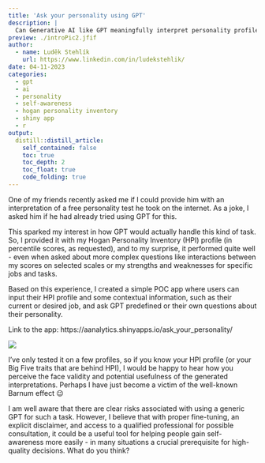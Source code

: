 ```yaml
---
title: 'Ask your personality using GPT'
description: |
  Can Generative AI like GPT meaningfully interpret personality profiles?
preview: ./introPic2.jfif
author:
  - name: Luděk Stehlík
    url: https://www.linkedin.com/in/ludekstehlik/
date: 04-11-2023
categories:
  - gpt
  - ai
  - personality
  - self-awareness
  - hogan personality inventory
  - shiny app
  - r
output:
  distill::distill_article:
    self_contained: false
    toc: true
    toc_depth: 2
    toc_float: true
    code_folding: true
---
```


One of my friends recently asked me if I could provide him with an interpretation of a free personality test he took on the internet. As a joke, I asked him if he had already tried using GPT for this.

This sparked my interest in how GPT would actually handle this kind of task. So, I provided it with my Hogan Personality Inventory (HPI) profile (in percentile scores, as requested), and to my surprise, it performed quite well - even when asked about more complex questions like interactions between my scores on selected scales or my strengths and weaknesses for specific jobs and tasks.

Based on this experience, I created a simple POC app where users can input their HPI profile and some contextual information, such as their current or desired job, and ask GPT predefined or their own questions about their personality.

Link to the app: https://aanalytics.shinyapps.io/ask_your_personality/

<img src="./appScreenshot.png">

I've only tested it on a few profiles, so if you know your HPI profile (or your Big Five traits that are behind HPI), I would be happy to hear how you perceive the face validity and potential usefulness of the generated interpretations. Perhaps I have just become a victim of the well-known Barnum effect 😉

I am well aware that there are clear risks associated with using a generic GPT for such a task. However, I believe that with proper fine-tuning, an explicit disclaimer, and access to a qualified professional for possible consultation, it could be a useful tool for helping people gain self-awareness more easily - in many situations a crucial prerequisite for high-quality decisions. What do you think?
